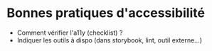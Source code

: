 
<Meta title='Développement/Bonnes pratiques/Accessibilité' />

# Bonnes pratiques d'accessibilité

- Comment vérifier l'a11y (checklist) ?
- Indiquer les outils à dispo (dans storybook, lint, outil externe...)

